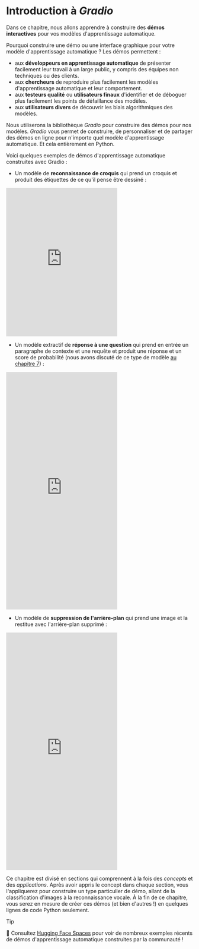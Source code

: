 # Introduction à <i>Gradio</i>

<CourseFloatingBanner
    chapter={9}
    classNames="absolute z-10 right-0 top-0"
/>

Dans ce chapitre, nous allons apprendre à construire des **démos interactives** pour vos modèles d'apprentissage automatique. 

Pourquoi construire une démo ou une interface graphique pour votre modèle d'apprentissage automatique ? Les démos permettent :

- aux **développeurs en apprentissage automatique** de présenter facilement leur travail à un large public, y compris des équipes non techniques ou des clients.
- aux **chercheurs** de reproduire plus facilement les modèles d'apprentissage automatique et leur comportement.
- aux **testeurs qualité** ou **utilisateurs finaux** d'identifier et de déboguer plus facilement les points de défaillance des modèles.
- aux **utilisateurs divers** de découvrir les biais algorithmiques des modèles.

Nous utiliserons la bibliothèque *Gradio* pour construire des démos pour nos modèles. *Gradio* vous permet de construire, de personnaliser et de partager des démos en ligne pour n'importe quel modèle d'apprentissage automatique. Et cela entièrement en Python.

Voici quelques exemples de démos d'apprentissage automatique construites avec Gradio :

* Un modèle de **reconnaissance de croquis** qui prend un croquis et produit des étiquettes de ce qu'il pense être dessiné : 

<iframe src="https://hf.space/gradioiframe/abidlabs/draw2/+" frameBorder="0" height="400" title="Gradio app" class="container p-0 flex-grow space-iframe" allow="accelerometer; ambient-light-sensor; autoplay; battery; camera; document-domain; encrypted-media; fullscreen; geolocation; gyroscope; layout-animations; legacy-image-formats; magnetometer; microphone; midi; oversized-images; payment; picture-in-picture; publickey-credentials-get; sync-xhr; usb; vr ; wake-lock; xr-spatial-tracking" sandbox="allow-forms allow-modals allow-popups allow-popups-to-escape-sandbox allow-same-origin allow-scripts allow-downloads"></iframe>

* Un modèle extractif de **réponse à une question** qui prend en entrée un paragraphe de contexte et une requête et produit une réponse et un score de probabilité (nous avons discuté de ce type de modèle [au chapitre 7](/course/fr/chapter7/7)) : 

<iframe src="https://hf.space/gradioiframe/abidlabs/question-answering-simple/+" frameBorder="0" height="640" title="Gradio app" class="container p-0 flex-grow space-iframe" allow="accelerometer; ambient-light-sensor; autoplay; battery; camera; document-domain; encrypted-media; fullscreen; geolocation; gyroscope; layout-animations; legacy-image-formats; magnetometer; microphone; midi; oversized-images; payment; picture-in-picture; publickey-credentials-get; sync-xhr; usb; vr ; wake-lock; xr-spatial-tracking" sandbox="allow-forms allow-modals allow-popups allow-popups-to-escape-sandbox allow-same-origin allow-scripts allow-downloads"></iframe>

* Un modèle de **suppression de l'arrière-plan** qui prend une image et la restitue avec l'arrière-plan supprimé :

<iframe src="https://hf.space/gradioiframe/abidlabs/remove-bg/+" frameBorder="0" height="640" title="Gradio app" class="container p-0 flex-grow space-iframe" allow="accelerometer; ambient-light-sensor; autoplay; battery; camera; document-domain; encrypted-media; fullscreen; geolocation; gyroscope; layout-animations; legacy-image-formats; magnetometer; microphone; midi; oversized-images; payment; picture-in-picture; publickey-credentials-get; sync-xhr; usb; vr ; wake-lock; xr-spatial-tracking" sandbox="allow-forms allow-modals allow-popups allow-popups-to-escape-sandbox allow-same-origin allow-scripts allow-downloads"></iframe>

Ce chapitre est divisé en sections qui comprennent à la fois des _concepts_ et des _applications_. Après avoir appris le concept dans chaque section, vous l'appliquerez pour construire un type particulier de démo, allant de la classification d'images à la reconnaissance vocale. À la fin de ce chapitre, vous serez en mesure de créer ces démos (et bien d'autres !) en quelques lignes de code Python seulement. 

> [!TIP]
> 👀 Consultez <a href="https://huggingface.co/spaces" target="_blank">Hugging Face Spaces</a> pour voir de nombreux exemples récents de démos d'apprentissage automatique construites par la communauté !
